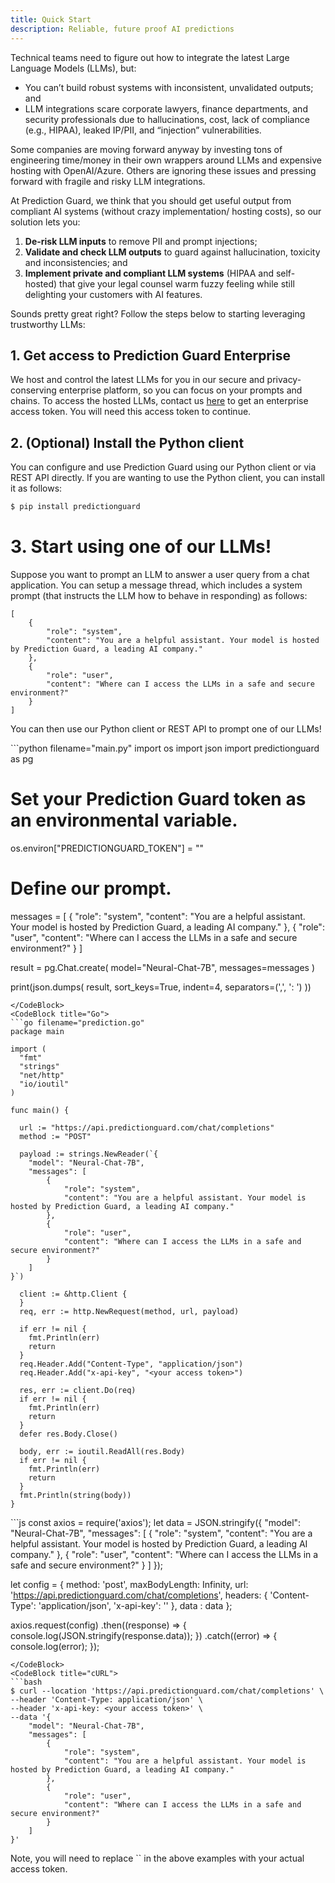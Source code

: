 ```yaml
---
title: Quick Start
description: Reliable, future proof AI predictions
---
```


Technical teams need to figure out how to integrate the latest Large Language Models (LLMs), but:

- You can’t build robust systems with inconsistent, unvalidated outputs; and
- LLM integrations scare corporate lawyers, finance departments, and security professionals due to hallucinations, cost, lack of compliance (e.g., HIPAA), leaked IP/PII, and “injection” vulnerabilities.

Some companies are moving forward anyway by investing tons of engineering time/money in their own wrappers around LLMs and expensive hosting with OpenAI/Azure. Others are ignoring these issues and pressing forward with fragile and risky LLM integrations.

At Prediction Guard, we think that you should get useful output from compliant AI systems (without crazy implementation/ hosting costs), so our solution lets you:

1. **De-risk LLM inputs** to remove PII and prompt injections;
2. **Validate and check LLM outputs** to guard against hallucination, toxicity and inconsistencies; and
3. **Implement private and compliant LLM systems** (HIPAA and self-hosted) that give your legal counsel warm fuzzy feeling while still delighting your customers with AI features.

Sounds pretty great right? Follow the steps below to starting leveraging trustworthy LLMs:

## 1. Get access to Prediction Guard Enterprise

We host and control the latest LLMs for you in our secure and privacy-conserving enterprise platform, so you can focus on your prompts and chains. To access the hosted LLMs, contact us [here](https://www.predictionguard.com/getting-started) to get an enterprise access token. You will need this access token to continue.

## 2. (Optional) Install the Python client

You can configure and use Prediction Guard using our Python client or via REST API directly. If you are wanting to use the Python client, you can install it as follows:

```sh
$ pip install predictionguard
```

# 3. Start using one of our LLMs!

Suppose you want to prompt an LLM to answer a user query from a chat application. You can setup a message thread, which includes a system prompt (that instructs the LLM how to behave in responding) as follows:

```
[
    {
        "role": "system",
        "content": "You are a helpful assistant. Your model is hosted by Prediction Guard, a leading AI company."
    },
    {
        "role": "user",
        "content": "Where can I access the LLMs in a safe and secure environment?"
    }
]
```

You can then use our Python client or REST API to prompt one of our LLMs!

<CodeBlocks>
    <CodeBlock title="Python">
    ```python filename="main.py"
    import os
    import json
import predictionguard as pg

# Set your Prediction Guard token as an environmental variable.

os.environ["PREDICTIONGUARD_TOKEN"] = "<your access token>"

# Define our prompt.

messages = [
{
"role": "system",
"content": "You are a helpful assistant. Your model is hosted by Prediction Guard, a leading AI company."
},
{
"role": "user",
"content": "Where can I access the LLMs in a safe and secure environment?"
}
]

result = pg.Chat.create(
model="Neural-Chat-7B",
messages=messages
)

print(json.dumps(
result,
sort_keys=True,
indent=4,
separators=(',', ': ')
))

````
</CodeBlock>
<CodeBlock title="Go">
```go filename="prediction.go"
package main

import (
  "fmt"
  "strings"
  "net/http"
  "io/ioutil"
)

func main() {

  url := "https://api.predictionguard.com/chat/completions"
  method := "POST"

  payload := strings.NewReader(`{
    "model": "Neural-Chat-7B",
    "messages": [
        {
            "role": "system",
            "content": "You are a helpful assistant. Your model is hosted by Prediction Guard, a leading AI company."
        },
        {
            "role": "user",
            "content": "Where can I access the LLMs in a safe and secure environment?"
        }
    ]
}`)

  client := &http.Client {
  }
  req, err := http.NewRequest(method, url, payload)

  if err != nil {
    fmt.Println(err)
    return
  }
  req.Header.Add("Content-Type", "application/json")
  req.Header.Add("x-api-key", "<your access token>")

  res, err := client.Do(req)
  if err != nil {
    fmt.Println(err)
    return
  }
  defer res.Body.Close()

  body, err := ioutil.ReadAll(res.Body)
  if err != nil {
    fmt.Println(err)
    return
  }
  fmt.Println(string(body))
}
````

</CodeBlock>
<CodeBlock title="NodeJS">
```js
const axios = require('axios');
let data = JSON.stringify({
  "model": "Neural-Chat-7B",
  "messages": [
    {
      "role": "system",
      "content": "You are a helpful assistant. Your model is hosted by Prediction Guard, a leading AI company."
    },
    {
      "role": "user",
      "content": "Where can I access the LLMs in a safe and secure environment?"
    }
  ]
});

let config = {
method: 'post',
maxBodyLength: Infinity,
url: 'https://api.predictionguard.com/chat/completions',
headers: {
'Content-Type': 'application/json',
'x-api-key': '<your access token>'
},
data : data
};

axios.request(config)
.then((response) => {
console.log(JSON.stringify(response.data));
})
.catch((error) => {
console.log(error);
});

````
</CodeBlock>
<CodeBlock title="cURL">
```bash
$ curl --location 'https://api.predictionguard.com/chat/completions' \
--header 'Content-Type: application/json' \
--header 'x-api-key: <your access token>' \
--data '{
    "model": "Neural-Chat-7B",
    "messages": [
        {
            "role": "system",
            "content": "You are a helpful assistant. Your model is hosted by Prediction Guard, a leading AI company."
        },
        {
            "role": "user",
            "content": "Where can I access the LLMs in a safe and secure environment?"
        }
    ]
}'
````

</CodeBlock>
</CodeBlocks>
<Callout type="info" emoji="ℹ️">
  Note, you will need to replace `<your access token>` in the above examples with your actual access token.
</Callout>
